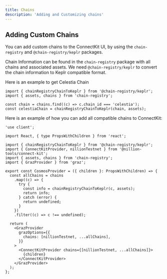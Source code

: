 ```yaml
---
title: Chains
description: 'Adding and Customizing chains'
---
```


## Adding Custom Chains

You can add custom chains to the ConnectKit UI, by using the `chain-registry` and `@chain-registry/keplr` packages.

Chain Information can be found in the `chain-registry` package with all chains and associated assets. We need `@chain-registry/keplr` to convert the chain information to Keplr compatible format.

Here is an example to get Celestia Chain

```tsx
import { chainRegistryChainToKeplr } from '@chain-registry/keplr';
import { assets, chains } from 'chain-registry';

const chain = chains.find((c) => c.chain_id === 'celestia');
const celestiaChain = chainRegistryChainToKeplr(chain, assets);
```

Here is an example of how you can add all compatible chains to ConnectKit:

```tsx
'use client';

import React, { type PropsWithChildren } from 'react';

import { chainRegistryChainToKeplr } from '@chain-registry/keplr';
import { ConnectKitProvider, nillionTestnet } from '@nillion-tools/connect-kit';
import { assets, chains } from 'chain-registry';
import { GrazProvider } from 'graz';

export const CosmosProvider = ({ children }: PropsWithChildren) => {
  const allChains = chains
    .map((c) => {
      try {
        const info = chainRegistryChainToKeplr(c, assets);
        return info;
      } catch (error) {
        return undefined;
      }
    })
    .filter((c) => c !== undefined);

  return (
    <GrazProvider
      grazOptions={{
        chains: [nillionTestnet, ...allChains],
      }}
    >
      <ConnectKitProvider chains={[nillionTestnet, ...allChains]}>
        {children}
      </ConnectKitProvider>
    </GrazProvider>
  );
};
```
